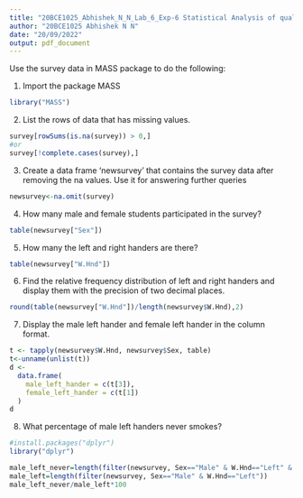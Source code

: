 ```yaml
---
title: "20BCE1025_Abhishek_N_N_Lab_6_Exp-6 Statistical Analysis of qualitative data"
author: "20BCE1025 Abhishek N N"
date: "20/09/2022"
output: pdf_document
---
```

Use the survey data in MASS package to do the following:

1. Import the package MASS
```r
library("MASS")
```
2. List the rows of data that has missing values.
```r
survey[rowSums(is.na(survey)) > 0,]
#or
survey[!complete.cases(survey),]
```
3. Create a data frame ‘newsurvey’ that contains the survey data after removing the na values. Use it for answering further queries
```r
newsurvey<-na.omit(survey)
```
4. How many male and female students participated in the survey?
```r
table(newsurvey["Sex"])
```
5. How many the left and right handers are there?
```r
table(newsurvey["W.Hnd"])
```
6. Find the relative frequency distribution of left and right handers and display them with the precision of two decimal places.
```r
round(table(newsurvey["W.Hnd"])/length(newsurvey$W.Hnd),2)
```
7. Display the male left hander and female left hander in the column format.
```r
t <- tapply(newsurvey$W.Hnd, newsurvey$Sex, table)
t<-unname(unlist(t))
d <-
  data.frame(
    male_left_hander = c(t[3]),
    female_left_hander = c(t[1])
  )
d
```
8. What percentage of male left handers never smokes?
```r
#install.packages("dplyr")
library("dplyr")
```

```r
male_left_never=length(filter(newsurvey, Sex=="Male" & W.Hnd=="Left" & Smoke=="Never"))
male_left=length(filter(newsurvey, Sex=="Male" & W.Hnd=="Left"))
male_left_never/male_left*100
```


































